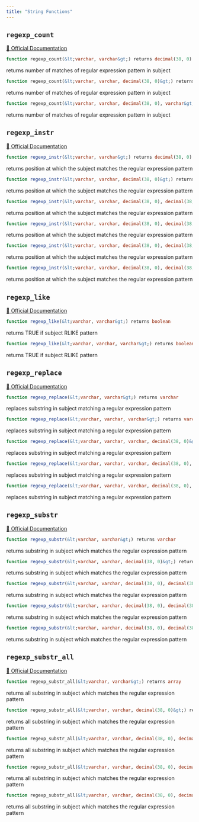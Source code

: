 ```yaml
---
title: "String Functions"
---
```



## `regexp_count`
[🔗 Official Documentation](#)

```sql
function regexp_count(&lt;varchar, varchar&gt;) returns decimal(38, 0)
```
returns number of matches of regular expression pattern in subject

```sql
function regexp_count(&lt;varchar, varchar, decimal(38, 0)&gt;) returns decimal(38, 0)
```
returns number of matches of regular expression pattern in subject

```sql
function regexp_count(&lt;varchar, varchar, decimal(38, 0), varchar&gt;) returns decimal(38, 0)
```
returns number of matches of regular expression pattern in subject

## `regexp_instr`
[🔗 Official Documentation](#)

```sql
function regexp_instr(&lt;varchar, varchar&gt;) returns decimal(38, 0)
```
returns position at which the subject matches the regular expression pattern

```sql
function regexp_instr(&lt;varchar, varchar, decimal(38, 0)&gt;) returns decimal(38, 0)
```
returns position at which the subject matches the regular expression pattern

```sql
function regexp_instr(&lt;varchar, varchar, decimal(38, 0), decimal(38, 0)&gt;) returns decimal(38, 0)
```
returns position at which the subject matches the regular expression pattern

```sql
function regexp_instr(&lt;varchar, varchar, decimal(38, 0), decimal(38, 0), decimal(38, 0)&gt;) returns decimal(38, 0)
```
returns position at which the subject matches the regular expression pattern

```sql
function regexp_instr(&lt;varchar, varchar, decimal(38, 0), decimal(38, 0), decimal(38, 0), varchar&gt;) returns decimal(38, 0)
```
returns position at which the subject matches the regular expression pattern

```sql
function regexp_instr(&lt;varchar, varchar, decimal(38, 0), decimal(38, 0), decimal(38, 0), varchar, decimal(38, 0)&gt;) returns decimal(38, 0)
```
returns position at which the subject matches the regular expression pattern

## `regexp_like`
[🔗 Official Documentation](#)

```sql
function regexp_like(&lt;varchar, varchar&gt;) returns boolean
```
returns TRUE if subject RLIKE pattern

```sql
function regexp_like(&lt;varchar, varchar, varchar&gt;) returns boolean
```
returns TRUE if subject RLIKE pattern

## `regexp_replace`
[🔗 Official Documentation](#)

```sql
function regexp_replace(&lt;varchar, varchar&gt;) returns varchar
```
replaces substring in subject matching a regular expression pattern

```sql
function regexp_replace(&lt;varchar, varchar, varchar&gt;) returns varchar
```
replaces substring in subject matching a regular expression pattern

```sql
function regexp_replace(&lt;varchar, varchar, varchar, decimal(38, 0)&gt;) returns varchar
```
replaces substring in subject matching a regular expression pattern

```sql
function regexp_replace(&lt;varchar, varchar, varchar, decimal(38, 0), decimal(38, 0)&gt;) returns varchar
```
replaces substring in subject matching a regular expression pattern

```sql
function regexp_replace(&lt;varchar, varchar, varchar, decimal(38, 0), decimal(38, 0), varchar&gt;) returns varchar
```
replaces substring in subject matching a regular expression pattern

## `regexp_substr`
[🔗 Official Documentation](#)

```sql
function regexp_substr(&lt;varchar, varchar&gt;) returns varchar
```
returns substring in subject which matches the regular expression pattern

```sql
function regexp_substr(&lt;varchar, varchar, decimal(38, 0)&gt;) returns varchar
```
returns substring in subject which matches the regular expression pattern

```sql
function regexp_substr(&lt;varchar, varchar, decimal(38, 0), decimal(38, 0)&gt;) returns varchar
```
returns substring in subject which matches the regular expression pattern

```sql
function regexp_substr(&lt;varchar, varchar, decimal(38, 0), decimal(38, 0), varchar&gt;) returns varchar
```
returns substring in subject which matches the regular expression pattern

```sql
function regexp_substr(&lt;varchar, varchar, decimal(38, 0), decimal(38, 0), varchar, decimal(38, 0)&gt;) returns varchar
```
returns substring in subject which matches the regular expression pattern

## `regexp_substr_all`
[🔗 Official Documentation](#)

```sql
function regexp_substr_all(&lt;varchar, varchar&gt;) returns array
```
returns all substring in subject which matches the regular expression pattern

```sql
function regexp_substr_all(&lt;varchar, varchar, decimal(38, 0)&gt;) returns array
```
returns all substring in subject which matches the regular expression pattern

```sql
function regexp_substr_all(&lt;varchar, varchar, decimal(38, 0), decimal(38, 0)&gt;) returns array
```
returns all substring in subject which matches the regular expression pattern

```sql
function regexp_substr_all(&lt;varchar, varchar, decimal(38, 0), decimal(38, 0), varchar&gt;) returns array
```
returns all substring in subject which matches the regular expression pattern

```sql
function regexp_substr_all(&lt;varchar, varchar, decimal(38, 0), decimal(38, 0), varchar, decimal(38, 0)&gt;) returns array
```
returns all substring in subject which matches the regular expression pattern


